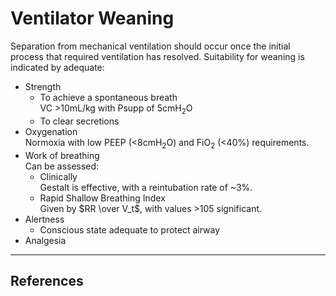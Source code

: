# Ventilator Weaning

Separation from mechanical ventilation should occur once the initial process that required ventilation has resolved. Suitability for weaning is indicated by adequate:

* Strength\
    * To achieve a spontaneous breath\
    VC >10mL/kg with Psupp of 5cmH~2~O
    * To clear secretions
* Oxygenation\
Normoxia with low PEEP (<8cmH~2~O) and FiO~2~ (<40%) requirements.
* Work of breathing\
Can be assessed:
    * Clinically\
    Gestalt is effective, with a reintubation rate of ~3%.
    * Rapid Shallow Breathing Index\
    Given by $RR \over V_t$, with values >105 significant.
* Alertness
    * Conscious state adequate to protect airway
* Analgesia

---

## References